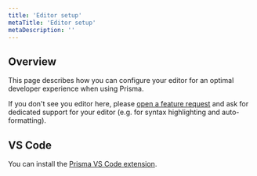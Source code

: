 ```yaml
---
title: 'Editor setup'
metaTitle: 'Editor setup'
metaDescription: ''
---
```


## Overview

This page describes how you can configure your editor for an optimal developer experience when using Prisma.

If you don't see you editor here, please [open a feature request](https://github.com/prisma/prisma2/issues/new?assignees=&labels=&template=feature_request.md&title=) and ask for dedicated support for your editor (e.g. for syntax highlighting and auto-formatting).

## VS Code

You can install the [Prisma VS Code extension](https://marketplace.visualstudio.com/items?itemName=Prisma.prisma).
